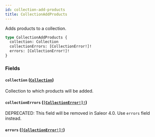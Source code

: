 ```yaml
---
id: collection-add-products
title: CollectionAddProducts
---
```


Adds products to a collection.

```graphql
type CollectionAddProducts {
  collection: Collection
  collectionErrors: [CollectionError!]!
  errors: [CollectionError!]!
}
```

### Fields

#### `collection` ([`Collection`](/docs/developer/api-reference/objects/collection))

Collection to which products will be added.

#### `collectionErrors` ([`[CollectionError!]!`](/docs/developer/api-reference/objects/collection-error))

<span class="badge badge--warning">DEPRECATED: This field will be removed in Saleor 4.0. Use `errors` field instead.</span>

#### `errors` ([`[CollectionError!]!`](/docs/developer/api-reference/objects/collection-error))

